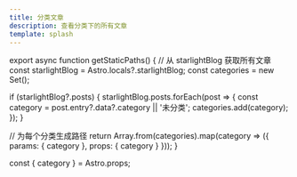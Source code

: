 ```yaml
---
title: 分类文章
description: 查看分类下的所有文章
template: splash
---
```



export async function getStaticPaths() {
  // 从 starlightBlog 获取所有文章
  const starlightBlog = Astro.locals?.starlightBlog;
  const categories = new Set();
  
  if (starlightBlog?.posts) {
    starlightBlog.posts.forEach(post => {
      const category = post.entry?.data?.category || '未分类';
      categories.add(category);
    });
  }
  
  // 为每个分类生成路径
  return Array.from(categories).map(category => ({
    params: { category },
    props: { category }
  }));
}

const { category } = Astro.props;

<CategoryList category={category} /> 
